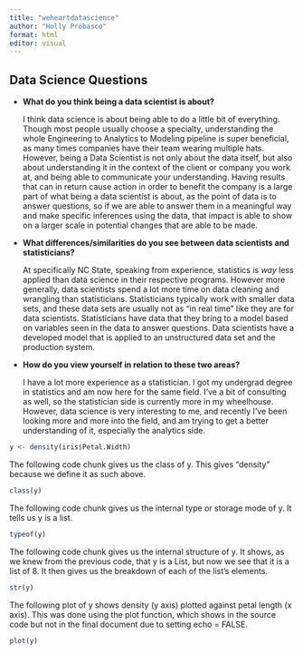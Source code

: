 ```yaml
---
title: "weheartdatascience"
author: "Holly Probasco"
format: html
editor: visual
---
```


## Data Science Questions

-   **What do you think being a data scientist is about?**

    I think data science is about being able to do a little bit of everything. Though most people usually choose a specialty, understanding the whole Engineering to Analytics to Modeling pipeline is super beneficial, as many times companies have their team wearing multiple hats. However, being a Data Scientist is not only about the data itself, but also about understanding it in the context of the client or company you work at, and being able to communicate your understanding. Having results that can in return cause action in order to benefit the company is a large part of what being a data scientist is about, as the point of data is to answer questions, so if we are able to answer them in a meaningful way and make specific inferences using the data, that impact is able to show on a larger scale in potential changes that are able to be made.

-   **What differences/similarities do you see between data scientists and statisticians?**

    At specifically NC State, speaking from experience, statistics is *way* less applied than data science in their respective programs. However more generally, data scientists spend a lot more time on data cleaning and wrangling than statisticians. Statisticians typically work with smaller data sets, and these data sets are usually not as "in real time" like they are for data scientists. Statisticians have data that they bring to a model based on variables seen in the data to answer questions. Data scientists have a developed model that is applied to an unstructured data set and the production system.

-   **How do you view yourself in relation to these two areas?**

    I have a lot more experience as a statistician. I got my undergrad degree in statistics and am now here for the same field. I've a bit of consulting as well, so the statistician side is currently more in my wheelhouse. However, data science is very interesting to me, and recently I've been looking more and more into the field, and am trying to get a better understanding of it, especially the analytics side.

```r
y <- density(iris$Petal.Width)
```

The following code chunk gives us the class of y. This gives "density" because we define it as such above.

```r
class(y) 
```

The following code chunk gives us the internal type or storage mode of y. It tells us y is a list.

```r
typeof(y)
```

The following code chunk gives us the internal structure of y. It shows, as we knew from the previous code, that y is a List, but now we see that it is a list of 8. It then gives us the breakdown of each of the list's elements.

```r
str(y)
```

The following plot of y shows density (y axis) plotted against petal length (x axis). This was done using the plot function, which shows in the source code but not in the final document due to setting echo = FALSE.

```r
plot(y)
```
